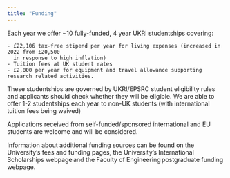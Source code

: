 ```yaml
---
title: "Funding"
---
```




Each year we offer ~10 fully-funded, 4 year UKRI studentships covering:

    - £22,106 tax-free stipend per year for living expenses (increased in 2022 from £20,500
      in response to high inflation) 
    - Tuition fees at UK student rates
    - £2,000 per year for equipment and travel allowance supporting research related activities.

These studentships are governed by UKRI/EPSRC student eligibility rules and applicants should check whether they will be eligible. We are able to offer 1-2 studentships each year to non-UK students (with international tuition fees being waived)

Applications received from self-funded/sponsored international and EU students are welcome and will be considered. 

Information about additional funding sources can be found on the University’s fees and funding pages, the University’s International Scholarships webpage and the Faculty of Engineering postgraduate funding webpage. 
